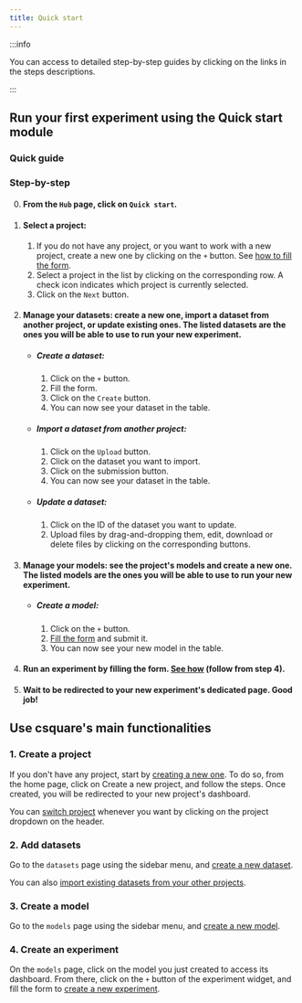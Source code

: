 ```yaml
---
title: Quick start
---
```



:::info

You can access to detailed step-by-step guides by clicking on the links in the steps descriptions.

:::

## Run your first experiment using the Quick start module

### Quick guide

<VideoPlayer src="https://storage.googleapis.com/cdn.csquare.run/docs/webm/quickstart.webm" />

### Step-by-step

0. #### From the `Hub` page, click on `Quick start`.
1. #### Select a project:
   1. If you do not have any project, or you want to work with a new project, create a new one by clicking on the `+` button. See [how to fill the form](../projects/create-a-project).
   2. Select a project in the list by clicking on the corresponding row. A check icon indicates which project is currently selected.
   3. Click on the `Next` button.
2. #### Manage your datasets: create a new one, import a dataset from another project, or update existing ones. The listed datasets are the ones you will be able to use to run your new experiment.
   - ##### Create a dataset:
     1. Click on the `+` button.
     2. Fill the form.
     3. Click on the `Create` button.
     4. You can now see your dataset in the table.
   - ##### Import a dataset from another project:
     1. Click on the `Upload` button.
     2. Click on the dataset you want to import.
     3. Click on the submission button.
     4. You can now see your dataset in the table.
   - ##### Update a dataset:
     1. Click on the ID of the dataset you want to update.
     2. Upload files by drag-and-dropping them, edit, download or delete files by clicking on the corresponding buttons.
3. #### Manage your models: see the project's models and create a new one. The listed models are the ones you will be able to use to run your new experiment.
   - ##### Create a model:
     1. Click on the `+` button.
     2. [Fill the form](.../models/create-a-model#fill-the-form) and submit it.
     3. You can now see your new model in the table.
4. #### Run an experiment by filling the form. [See how](/models/create-a-model#fill-the-form) (follow from step 4).
5. #### Wait to be redirected to your new experiment's dedicated page. Good job!

## Use csquare's main functionalities

### 1. Create a project

If you don't have any project, start by [creating a new one](../projects/create-a-project). To do so, from the home page, click
on Create a new project, and follow the steps. Once created, you will be redirected to your new project's dashboard.

<VideoPlayer src="https://cdn.csquare.run/docs/webm/create-a-project.webm" />

You can [switch project](../projects/select-a-project) whenever you want by clicking on the project dropdown on the header.

### 2. Add datasets

Go to the `datasets` page using the sidebar menu, and [create a new dataset](../datasets/create-a-dataset).

<VideoPlayer src="https://cdn.csquare.run/docs/webm/create-a-dataset.webm" />

You can also [import existing datasets from your other projects](../datasets/import-an-existing-dataset-to-a-project).

### 3. Create a model

Go to the `models` page using the sidebar menu, and [create a new model](../models/create-a-model).

<VideoPlayer src="https://cdn.csquare.run/docs/webm/create-a-model.webm" />

### 4. Create an experiment

On the `models` page, click on the model you just created to access its dashboard. From there, click on the `+` button of the experiment widget, and fill the form to [create a new experiment](../experiments/run-an-experiment).

<VideoPlayer src="https://cdn.csquare.run/docs/webm/create-an-experiment.webm" />
